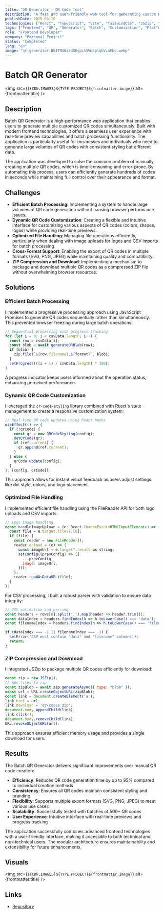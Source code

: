 ```yaml
---
title: "QR Generator - QR Code Tool"
description: "A fast and user-friendly web tool for generating custom QR codes with multiple content types."
publishDate: 2025-04-10
technologies: ["React", "TypeScript", "Vite", "TailwindCSS", "JSZip", "QR Code Styling"]
tags: ["Frontend", "QR", "Generator", "Batch", "Customization", "Platform"]
role: "Frontend Developer"
company: "Personal Project"
status: "Completed"
lang: "en"
image: "qr-generator-DBITMU6zrdS6qpLhSVN4ptqbVLnFbe.webp"
---
```



# Batch QR Generator

<img src={`${CDN.IMAGES}${TYPE.PROJECT}${frontmatter.image}`} alt={frontmatter.title} />

## Description
Batch QR Generator is a high-performance web application that enables users to generate multiple customized QR codes simultaneously. Built with modern frontend technologies, it offers a seamless user experience with real-time preview capabilities and batch processing functionality. The application is particularly useful for businesses and individuals who need to generate large volumes of QR codes with consistent styling but different data.

The application was developed to solve the common problem of manually creating multiple QR codes, which is time-consuming and error-prone. By automating this process, users can efficiently generate hundreds of codes in seconds while maintaining full control over their appearance and format.

## Challenges

- **Efficient Batch Processing**: Implementing a system to handle large volumes of QR code generation without causing browser performance issues.
- **Dynamic QR Code Customization**: Creating a flexible and intuitive interface for customizing various aspects of QR codes (colors, shapes, logos) while providing real-time previews.
- **Optimized File Handling**: Managing file operations efficiently, particularly when dealing with image uploads for logos and CSV imports for batch processing.
- **Cross-Format Support**: Enabling the export of QR codes in multiple formats (SVG, PNG, JPEG) while maintaining quality and compatibility.
- **ZIP Compression and Download**: Implementing a mechanism to package and download multiple QR codes as a compressed ZIP file without overwhelming browser resources.

## Solutions

### Efficient Batch Processing
I implemented a progressive processing approach using JavaScript Promises to generate QR codes sequentially rather than simultaneously. This prevented browser freezing during large batch operations:

```javascript
// Sequential processing with progress tracking
for (let i = 0; i < csvData.length; i++) {
  const row = csvData[i];
  const blob = await generateQRBlob(row);
  if (blob) {
    zip.file(`${row.filename}.${format}`, blob);
  }
  setProgress(((i + 1) / csvData.length) * 100);
}
```

A progress indicator keeps users informed about the operation status, enhancing perceived performance.

### Dynamic QR Code Customization
I leveraged the `qr-code-styling` library combined with React's state management to create a responsive customization system:

```javascript
// Real-time QR code updates using React hooks
useEffect(() => {
  if (!qrCode) {
    const qr = new QRCodeStyling(config);
    setQrCode(qr);
    if (ref.current) {
      qr.append(ref.current);
    }
  } else {
    qrCode.update(config);
  }
}, [config, qrCode]);
```

This approach allows for instant visual feedback as users adjust settings like dot style, colors, and logo placement.

### Optimized File Handling
I implemented efficient file handling using the FileReader API for both logo uploads and CSV imports:

```javascript
// Logo image handling
const handleImageUpload = (e: React.ChangeEvent<HTMLInputElement>) => {
  const file = e.target.files?.[0];
  if (file) {
    const reader = new FileReader();
    reader.onload = (e) => {
      const imageUrl = e.target?.result as string;
      setConfig((prevConfig) => ({
        ...prevConfig,
        image: imageUrl,
      }));
    };
    reader.readAsDataURL(file);
  }
};
```

For CSV processing, I built a robust parser with validation to ensure data integrity:

```javascript
// CSV validation and parsing
const headers = rows[0].split(',').map(header => header.trim());
const dataIndex = headers.findIndex(h => h.toLowerCase() === 'data');
const filenameIndex = headers.findIndex(h => h.toLowerCase() === 'filename');

if (dataIndex === -1 || filenameIndex === -1) {
  setError('CSV must contain "data" and "filename" columns');
  return;
}
```

### ZIP Compression and Download
I integrated JSZip to package multiple QR codes efficiently for download:

```javascript
const zip = new JSZip();
// Add files to zip
const zipBlob = await zip.generateAsync({ type: "blob" });
const url = URL.createObjectURL(zipBlob);
const link = document.createElement('a');
link.href = url;
link.download = 'qr-codes.zip';
document.body.appendChild(link);
link.click();
document.body.removeChild(link);
URL.revokeObjectURL(url);
```

This approach ensures efficient memory usage and provides a single download for users.

## Results

The Batch QR Generator delivers significant improvements over manual QR code creation:

- **Efficiency**: Reduces QR code generation time by up to 95% compared to individual creation methods
- **Consistency**: Ensures all QR codes maintain consistent styling and branding
- **Flexibility**: Supports multiple export formats (SVG, PNG, JPEG) to meet various use cases
- **Scalability**: Successfully tested with batches of 500+ QR codes
- **User Experience**: Intuitive interface with real-time previews and progress tracking

The application successfully combines advanced frontend technologies with a user-friendly interface, making it accessible to both technical and non-technical users. The modular architecture ensures maintainability and extensibility for future enhancements.

## Visuals
<img src={`${CDN.IMAGES}${TYPE.PROJECT}${frontmatter.image}`} alt={frontmatter.title} />

## Links
- <a href="https://github.com/Itzli2000/batch-qr-generator" target="_blank">
    Repository
  </a>